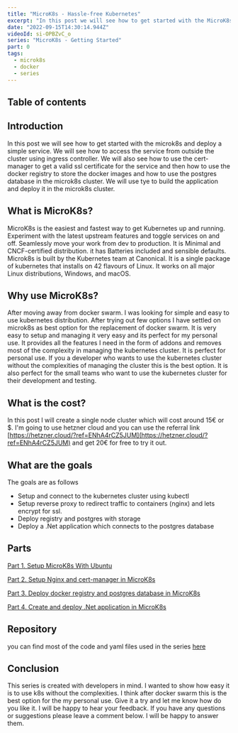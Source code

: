 ```yaml
---
title: "MicroK8s - Hassle-free Kubernetes"
excerpt: "In this post we will see how to get started with the MicroK8s Kubernetes distribution."
date: "2022-09-15T14:30:14.944Z"
videoId: si-OPBZvC_o
series: "MicroK8s - Getting Started"
part: 0
tags:
  - microk8s
  - docker
  - series
---
```


## Table of contents

## Introduction

In this post we will see how to get started with the microk8s and deploy a simple service. We will see how to access the service from outside the cluster using ingress controller. We will also see how to use the cert-manager to get a valid ssl certificate for the service and then how to use the docker registry to store the docker images and how to use the postgres database in the microk8s cluster. We will use tye to build the application and deploy it in the microk8s cluster.

## What is MicroK8s?

MicroK8s is the easiest and fastest way to get Kubernetes up and running. Experiment with the latest upstream features and toggle services on and off. Seamlessly move your work from dev to production. It is Minimal and CNCF-certified distribution. it has Batteries included and sensible defaults. Microk8s is built by the Kubernetes team at Canonical. It is a single package of kubernetes that installs on 42 flavours of Linux. It works on all major Linux distributions, Windows, and macOS.

## Why use MicroK8s?

After moving away from docker swarm. I was looking for simple and easy to use kubernetes distribution. After trying out few options I have settled on microk8s as best option for the replacement of docker swarm. It is very easy to setup and managing it very easy and its perfect for my personal use. It provides all the features I need in the form of addons and removes most of the complexity in managing the kubernetes cluster. It is perfect for personal use. If you a developer who wants to use the kubernetes cluster without the complexities of managing the cluster this is the best option. It is also perfect for the small teams who want to use the kubernetes cluster for their development and testing.

## What is the cost?

In this post I will create a single node cluster which will cost around 15€ or $. I'm going to use hetzner cloud and you can use the referral link [https://hetzner.cloud/?ref=ENhA4rCZ5JUM](https://hetzner.cloud/?ref=ENhA4rCZ5JUM) and get 20€ for free to try it out.

## What are the goals

The goals are as follows

- Setup and connect to the kubernetes cluster using kubectl
- Setup reverse proxy to redirect traffic to containers (nginx) and lets encrypt for ssl.
- Deploy registry and postgres with storage
- Deploy a .Net application which connects to the postgres database

## Parts

[Part 1. Setup MicroK8s With Ubuntu](/posts/setup-micro-k8s-with-ubuntu)

[Part 2. Setup Nginx and cert-manager in MicroK8s](/posts/setup-nginx-and-cert-manager-in-micro-k8s)

[Part 3. Deploy docker registry and postgres database in MicroK8s](/posts/deploy-docker-registry-and-postgres-database-in-micro-k8s)

[Part 4. Create and deploy .Net application in MicroK8s](/posts/create-and-deploy-dotnet-application-in-micro-k8s)

## Repository

you can find most of the code and yaml files used in the series [here](https://github.com/antosubash/microk8s-hetzner-deployment)

## Conclusion

This series is created with developers in mind. I wanted to show how easy it is to use k8s without the complexities. I think after docker swarm this is the best option for the my personal use. Give it a try and let me know how do you like it. I will be happy to hear your feedback. If you have any questions or suggestions please leave a comment below. I will be happy to answer them.
